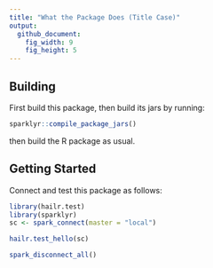 ```yaml
---
title: "What the Package Does (Title Case)"
output:
  github_document:
    fig_width: 9
    fig_height: 5
---
```


## Building

First build this package, then build its jars by running:

```r
sparklyr::compile_package_jars()
```

then build the R package as usual.

## Getting Started

Connect and test this package as follows:

```r
library(hailr.test)
library(sparklyr)
sc <- spark_connect(master = "local")

hailr.test_hello(sc)
```

```r
spark_disconnect_all()
```
